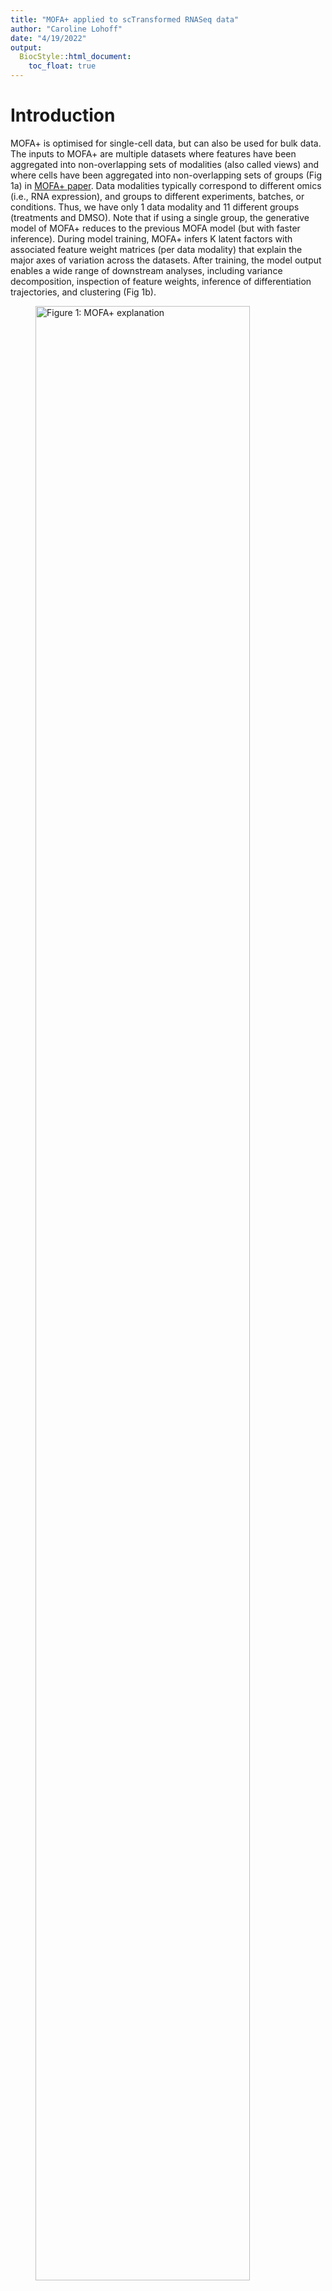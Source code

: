 ```yaml
---
title: "MOFA+ applied to scTransformed RNASeq data"
author: "Caroline Lohoff"
date: "4/19/2022"
output:
  BiocStyle::html_document:
    toc_float: true
---
```


# Introduction

MOFA+ is optimised for single-cell data, but can also be used for bulk data. 
The inputs to MOFA+ are multiple datasets where features have been aggregated into non-overlapping sets of modalities (also called views) and where cells have been aggregated into non-overlapping sets of groups (Fig 1a) in [MOFA+ paper](https://genomebiology.biomedcentral.com/track/pdf/10.1186/s13059-020-02015-1.pdf). Data modalities typically correspond to different omics (i.e., RNA expression), and groups to different experiments, batches, or conditions.
Thus, we have only 1 data modality and 11 different groups (treatments and DMSO).
Note that if using a single group, the generative model of MOFA+ reduces to the previous MOFA model (but with faster inference). 
During model training, MOFA+ infers K latent factors with associated feature weight matrices (per data modality) that explain the major axes of variation across the datasets. 
After training, the model output enables a wide range of downstream analyses, including variance decomposition, inspection of feature weights, inference of differentiation trajectories, and clustering (Fig 1b).

![Figure 1: MOFA+ explanation](/Users/carolinelohoff/Documents/Batch4_knit/MOFA_fig1.png){#id .class width=90% height=90%}

Due to the different effects of the treatments, we consider them as different groups in the MOFA+ model. 
The aim of this MOFA+analysis is to identify biologically relevant structure in the drug-perturbed RNA-seq datasets with multiple groups. Interpretability is achieved at the expense of reduced information content per factor (due to the linearity assumption of the model). 
The way of analysis is similar to the one in the [CLL MOFA vignette](https://huber-group-embl.github.io/mofaCLL/analysisProcedure.html).

The goal is to see differences between the various treatments. Thus, we are looking for factors that explain specific characteristics of one treatment. 
The approaches to use a variance of >2% explained by on factor and treatments as groups did not work. Futhermore, using all treatments in one group and look if one factor distinguishes the treatments did not work as well. 

Other approaches used in this analysis are: 
* Reducing the variance cutoff to 1%
* Remove gene mutation view, only use gene expression matrices
* Before MOFA, remove influence of DMSO viability
* Use treatments as views, not as groups

The last approach is the most promising one.

# Preparations

## Load packages

Set global options
```r
knitr::opts_knit$set(root.dir = "~/Documents/R/drugseq_test")
knitr::opts_chunk$set(warning = FALSE, message = FALSE)
```

Load libraries
```r
suppressPackageStartupMessages({
  library(DESeq2)
  library(tidyverse)
  library(MOFA2)
  library(RColorBrewer)
  library(cowplot)
  library(corrplot)
  library(pheatmap)
})
```

## Load data and configure annotations

Load dds data set containing 1106 samples and count matrix
```r
# Load meta data including genotyping info
load("./data/patmeta_210324.RData")
patMeta$pretreated <- patMeta$treatment

# Load dds data set containing 1106 samples and count matrix
load("./output/ddsDrug_htseq_batchPilot1c234_20220426.RData")
dim(ddsDrug)

# Add meta data to the samples from the pilot batch
#ddsDrug$age <- patMeta[match(ddsDrug$patID, patMeta$Patient.ID),]$age
ddsDrug$diagnosis <- patMeta[match(ddsDrug$patID, patMeta$Patient.ID),]$diagnosis
ddsDrug$diagnosis[ddsDrug$batch == "pilot"] <- "CLL" 
```

Filter patients
```r
# Remove patients with a low mapping rate & little counts
remPat <- c("P0437", "P0738", "P0029")
ddsDrug <- ddsDrug[, !ddsDrug$patID %in% remPat]

# Keep only CLL patients and remove Jurkat samples
ddsDrug <- ddsDrug[,ddsDrug$diagnosis == "CLL" &
                   ddsDrug$treatment != "Baseline" &
                   ddsDrug$Replicate == 1]
```

Filter genes, counts and diagnosis
```r
# Only use protein coding genes
ddsAll <- ddsDrug[rowData(ddsDrug)$biotype == "protein_coding" &
                    !rowData(ddsDrug)$symbol %in% c(NA, ""),]

# Remove all mitochondrial and artificial chromosomes
ddsAll <- ddsAll[rowData(ddsAll)$chromosome %in% c(1:22,"X")]

# Keep only genes with a minimum of 10 counts in any sample
keep_counts <- apply(counts(ddsAll), 1, function(x) any(x >= 10))
ddsAll <- ddsAll[keep_counts,]

# Keep only genes expressed in at least 30% of all samples, 
# since most genes have a basal expression. 
# With this function the sparsity of the expression matrix is reduced.
expr_min <- round(ncol(counts(ddsAll)) * 0.7)
keep_counts_expr <- apply(counts(ddsAll), 1, function(x) sum(x == 0) < expr_min)
ddsAll <- ddsAll[keep_counts_expr,]
dim(ddsAll)

# Replace spaces in treatment names
ddsAll$treatment <- str_replace_all(ddsAll$treatment,"[- ]","_")
```

Modify patient meta data
```r
# Rename IGHV status from 'U' and 'M' to 0 and 1
patMeta$IGHV <- patMeta$IGHV.status
patMeta$IGHV[patMeta$IGHV.status == "U"] <- 0
patMeta$IGHV[patMeta$IGHV.status == "M"] <- 1
patMeta$IGHV <- as.factor(patMeta$IGHV)

patMeta_sub <- patMeta %>%
  dplyr::select(-HIPO.ID, -diagnosis, -project,
         -date.of.diagnosis, -date.of.first.treatment,
         -Methylation_Cluster, -IGHV.status)

patID_df <- as.data.frame(ddsAll@colData@listData) %>%
  dplyr::select(patID, ID, batch)

genes_df <- left_join(patID_df, patMeta_sub, by = c("patID" = "Patient.ID"))

# Add meta data to the samples from the pilot batch
genes_df$trisomy12[genes_df$batch == "pilot"] <- 0
genes_df$NOTCH1[genes_df$batch == "pilot"] <- 0
genes_df$TP53[genes_df$batch == "pilot"] <- 0
genes_df$IGHV[genes_df$batch == "pilot" & genes_df$patID %in% c("PID1095", "PID1222")] <- 0
genes_df$IGHV[genes_df$batch == "pilot" & genes_df$patID %in% c("PID1177", "PID1210")] <- 1
genes_df$gender[genes_df$batch == "pilot" & genes_df$patID %in% c("PID1095", "PID1222")] <- 0
genes_df$gender[genes_df$batch == "pilot" & genes_df$patID %in% c("PID1177", "PID1210")] <- 1
genes_df$gender[genes_df$gender == "f"] <- 0
genes_df$gender[genes_df$gender == "m"] <- 1
# female = 0, male = 1

genes_df <- dplyr::select(genes_df, -patID, -batch)
genes_df <- column_to_rownames(genes_df, "ID")

genes_df_sub <- genes_df %>%
  dplyr::select(pretreated, gender, IGHV, trisomy12, NOTCH1, TP53, ATM,
         FBXW7, MED12, BRAF, SF3B1, NRAS, PIK3CA, del11q, del17p, del13q)
```

## Extract matrices used as input for MOFA

Extract a matrix with information about mutations
```r
geneMat_prep <- t(as.matrix(genes_df_sub))

# Convert matrix to numeric
geneMat <- matrix(as.numeric(geneMat_prep),
                  ncol = ncol(geneMat_prep))
rownames(geneMat) <- rownames(geneMat_prep)
colnames(geneMat) <- colnames(geneMat_prep)
```

Apply scTransform
```r
ddsAllbefore <- ddsAll
countMat <- counts(ddsAll)
scModel <- sctransform::vst(countMat,
                            return_corrected_umi = TRUE)

# Extract normalized counts matrix
countMat.norm <- as.matrix(scModel$umi_corrected)

# Create new ddsAll object with norm. counts matrix and colData from ddsDrug
ddsAll <- DESeqDataSetFromMatrix(countMat.norm,
                                     colData = colData(ddsAllbefore), design = ~1)
rowData(ddsAll) <- rowData(ddsAllbefore[rownames(countMat.norm)],)

# Reset size factors
ddsAll$sizeFactor <- 1
```

Extract normalized count matrix and select 5000 most variant genes
```r
ddsAll.vst <- varianceStabilizingTransformation(ddsAll)
exprMat <- assay(ddsAll.vst)
sds <- genefilter::rowSds(exprMat)
exprMat <- exprMat[order(sds, decreasing = T)[1:5000],]
```

## Define functions

Function for running MOFA 
```r
running_mofa <- function(obj, var){
  
  ### Setup MOFA training parameters
  # Define data options
  DataOptions <- get_default_data_options(obj)

  #Define model options
  ModelOptions <- get_default_model_options(obj)
  # number of factors to start with
  # (in each iteration number of factors is tried to be reduced)
  ModelOptions$num_factors <- 30
  #ModelOptions

  # Define training options
  TrainOptions <- get_default_training_options(obj)

  # Automatically drop factors that explain less than x% of variance
  TrainOptions$drop_factor_threshold <- var
  
  ### Run MOFA model
  obj_prep <- prepare_mofa(
    obj, 
    data_options = DataOptions,
    model_options = ModelOptions,
    training_options = TrainOptions
  )

  obj_res <- run_mofa(obj_prep)
  return(obj_res)
}
```

Function for creating meta data
```r
create_anno <- function(){
  patAnno <- as.data.frame(colData(ddsAll))
  patAnno$TP53 <- patMeta[match(patAnno$patID, patMeta$Patient.ID),]$TP53
  patAnno$Methylation <- patMeta[match(patAnno$patID, patMeta$Patient.ID),]$Methylation_Cluster
  patAnno$IGHV <- patMeta[match(patAnno$patID, patMeta$Patient.ID),]$IGHV
  patAnno$trisomy12 <- patMeta[match(patAnno$patID, patMeta$Patient.ID),]$trisomy12

  patAnno$TP53[patAnno$batch == "pilot"] <- 0
  patAnno$trisomy12[patAnno$batch == "pilot"] <- 0
  patAnno$IGHV[patAnno$batch == "pilot" & patAnno$patID %in% c("PID1095", "PID1222")] <- 0
  patAnno$IGHV[patAnno$batch == "pilot" & patAnno$patID %in% c("PID1177", "PID1210")] <- 1
  patAnno$IGHV <- as.character(patAnno$IGHV)
  patAnno$IGHV[patAnno$IGHV == 0] <- "U"
  patAnno$IGHV[patAnno$IGHV == 1] <- "M"
  return(patAnno)
}
```


# MOFA 2 views without multi-grouping

## Prepare and run MOFA object

Assemble multiAssayExperiment object
```r
# Create object
mofaData <- list(mRNA = exprMat,
                 Mutations = geneMat)

# Create MultiAssayExperiment object 
mofaData <- MultiAssayExperiment::MultiAssayExperiment(
  experiments = mofaData)

# Only keep samples that have at least three assays
useSamples <- MultiAssayExperiment::sampleMap(mofaData) %>%
  as_tibble() %>% group_by(primary) %>% summarise(n=length(assay)) %>%
  filter(n >= 2) %>% pull(primary)
mofaData <- mofaData[,useSamples]

# Number of views and samples
table(table(MultiAssayExperiment::sampleMap(mofaData)$primary))
```

Build MOFA object from multiAssayExperiment object. 
```r
MOFAobject <- create_mofa_from_MultiAssayExperiment(mofaData)
MOFAobject

# Overview of data
plot_data_overview(MOFAobject)
```

Run and save MOFA model
```r
MOFAobject_res <- running_mofa(obj=MOFAobject, var=0.02)

save(MOFAobject_res, file = "./output/MOFAres_STAR_woGrouping_scTrans_20220618.RData")
# converged after 46 iterations (ELBO=-1921684.71, deltaELBO=188.467 (0.00020700%), Factors=5)
```

## Overview of MOFA output

### Variance explained by MOFA for each omic data

```r
load("./output/MOFAres_STAR_woGrouping_scTrans_20220618.RData")

# Calculate the variance explained (R2) per factor in each view 
r2 <- calculate_variance_explained(MOFAobject_res)
r2$r2_total

# Plot variance explained
varExpPlot <- plot_variance_explained(MOFAobject_res, min_r2 = 0.25) 
varExpPlot 
```

Add meta data to the trained model
```r
patAnno <- create_anno()

sample_metadata <- patAnno
sample_metadata$sample <- sample_metadata$ID

# The number of rows must match the total number of samples in the model
sum(MOFAobject_res@dimensions$N) == nrow(sample_metadata)

# Add meta data to MOFA result
model <- MOFAobject_res
samples_metadata(model) <- sample_metadata
head(model@samples_metadata, n=5)
views_names(model)
```

#### Viability
```r
plot_factor(model, 
  factor = 1:3,
  color_by = "FSC.SSC"
)
```
Factor 1 is viability. 
```r
plot_factors(model, 
  factors = 1:3,
  color_by = "FSC.SSC"
)
```

#### IGHV
```r
plot_factor(model, 
  factor = 1:3,
  color_by = "IGHV"
)
```
IGHV is factor 2. 

```r
plot_factors(model, 
  factors = 1:3,
  color_by = "IGHV"
)
```

#### Methylation cluster
```r
plot_factor(model, 
  factor = 1:3,
  color_by = "Methylation"
)
```
Methylation clusters also describe to some extend factor 2. 
Thus, factor 2 represents the cell-of-origin axis in CLL.

***Show here TTT and OS plot for M-highF2, M-lowF2, U-highF2, U-lowF2. ***
Does other factors show association with clinical outcome?
```r
plot_factors(model, 
  factors = 1:3,
  color_by = "Methylation"
)
```

#### Treatment
```r
plot_factor(model, 
  factor = 1:5,
  color_by = "treatment"
)
```

```r
plot_factors(model, 
  factors = 1:5,
  color_by = "treatment"
)
```


# Focus on Ibrutinib, Duvelisib (without multi-grouping)
In this analysis, we focus only on Ibrutinib and Duvelisib.

Subset gene expression matrix and mutation matrix
```r
patAnno <- as.data.frame(ddsAll@colData@listData)
treatments <- c("Ibrutinib", "Duvelisib")
IDs <- patAnno[patAnno$treatment %in% treatments, ]$ID
exprMat.sub <- exprMat[, colnames(exprMat) %in% IDs]
geneMat.sub <- geneMat[, colnames(geneMat) %in% IDs]
```

Create MOFA object
```r
# Create data object
data.sub <- list(exprMat.sub, geneMat.sub)
names(data.sub) <- c("RNA_expr", "mutations")
lapply(data.sub,dim)

# Create MOFA object
MOFAobject <- create_mofa(data.sub)

# Visualize structure of data
plot_data_overview(MOFAobject)
```

Run MOFA model
```r
MOFAobject_res <- running_mofa(obj=MOFAobject, var=0.02)

save(MOFAobject_res, file = "./output/MOFAres_STAR_focusIbrDuv_scTrans_20220618.RData")
# converged after 76 iterations (ELBO=-407578.08, deltaELBO=43.886 (0.00024345%), Factors=5)
```

Load MOFA model
```r
load("./output/MOFAres_STAR_focusIbrDuv_scTrans_20220618.RData")
```

Add meta data to the trained model
```r
patAnno <- create_anno()

treatments <- c("Ibrutinib", "Duvelisib")
sample_metadata <- patAnno[patAnno$treatment %in% treatments, ]
sample_metadata$sample <- sample_metadata$ID

# The number of rows must match the total number of samples in the model
Nsamples = sum(MOFAobject_res@dimensions$N)
Nsamples == nrow(sample_metadata)

# Add meta data to MOFA result
model <- MOFAobject_res
samples_metadata(model) <- sample_metadata
head(model@samples_metadata, n=5)
views_names(model)
```

Total variance explained per view and group
```r
head(model@cache$variance_explained$r2_total[[1]])
```

Variance decomposition
```r
plot_variance_explained(model, x="view", y="factor")
```

## Visualisation of samples in the latent space

### IGHV
```r
plot_factor(model, 
  factor = 1:5,
  color_by = "IGHV",
  shape_by = "group"
)
```
Factor 2 is the IGHV status

```r
p <- plot_factor(model, 
  factors = 2,
  color_by = "IGHV",
  dot_size = 3,        # change dot size
  dodge = T,           # dodge points with different colors
  legend = F,          # remove legend
  add_violin = T,      # add violin plots,
  violin_alpha = 0.25  # transparency of violin plots
)

# The output of plot_factor is a ggplot2 object that we can edit
p <- p + 
  scale_color_manual(values=c("M"="red", "U"="green")) +
  scale_fill_manual(values=c("M"="red", "U"="green"))

print(p)
```

```r
plot_factors(model, 
  factors = 1:5,
  color_by = "IGHV"
)
```

### Methylation cluster
```r
plot_factor(model, 
  factor = 1:5,
  color_by = "Methylation",
  shape_by = "group"
)
```

### Viability
```r
plot_factor(model, 
  factor = 1:5,
  color_by = "FSC.SSC"
)
```

```r
plot_factors(model, 
  factors = 1:2,
  color_by = "FSC.SSC"
)
```

### Treatment
```r
plot_factor(model, 
  factor = 1:5,
  color_by = "treatment"
)
```

```r
plot_factors(model, 
  factors = 1:5,
  color_by = "treatment"
)
```

t-SNE
```r
set.seed(42)
model_tsne <- run_tsne(model)

plot_dimred(model_tsne,
  method = "TSNE",
  color_by = "treatment"
)
```

UMAP
```r
set.seed(42)
model_umap <- run_umap(model)

plot_dimred(model_umap,
  method = "UMAP",
  color_by = "treatment"
)
```


# Multi-grouping of treatments using 2 views

## Prepare and run MOFA object

In this analysis, we focus only on DMSO, Nutlin, Ibrutinib and Duvelisib. 
```r
# Subset gene expression matrix and mutation matrix
patAnno <- as.data.frame(colData(ddsAll))
treatments <- c("DMSO", "Ibrutinib", "Duvelisib", "Nutlin_3a")
IDs <- patAnno[patAnno$treatment %in% treatments, ]$ID
exprMat.sub <- exprMat[, colnames(exprMat) %in% IDs]
geneMat.sub <- geneMat[, colnames(geneMat) %in% IDs]
```

```r
# Create data object
data.sub <- list(exprMat.sub, geneMat.sub)
names(data.sub) <- c("RNA_expr", "mutations")

lapply(data.sub,dim)

# Define groups based on treatments
groups_tr <- patAnno[patAnno$treatment %in% treatments, ]$treatment

# Create MOFA object
MOFAobject <- create_mofa(data.sub, groups=groups_tr)

# Visualize structure of data
plot_data_overview(MOFAobject)
```

Prepare and run MOFA model
```r
MOFAobject_res <- running_mofa(obj=MOFAobject, var=0.01)

save(MOFAobject_res, file = "./output/MOFAres_STAR_groupingIbrDuvNutDMSO_scTrans_20220618.RData")
# converged after 76 iterations (LBO=-745020.92, deltaELBO=162.499 (0.00044749%), Factors=19)
```

Load MOFA model
```r
load("./output/MOFAres_STAR_groupingIbrDuvNutDMSO_scTrans_20220618.RData")
```

Add meta data to the trained model
```r
patAnno <- create_anno()

treatments <- c("DMSO", "Ibrutinib", "Duvelisib", "Nutlin_3a")
sample_metadata <- patAnno[patAnno$treatment %in% treatments, ]
sample_metadata$sample <- sample_metadata$ID
sample_metadata$group <- sample_metadata$treatment

sample_metadata <- sample_metadata %>%
  select(sample, group, FSC.SSC, FSC.SSC.norm, patID, batch,
         IGHV, TP53, Methylation, trisomy12) # add age

# The number of rows must match the total number of samples in the model
sum(MOFAobject_res@dimensions$N) == nrow(sample_metadata)

# Add meta data to MOFA result
model <- MOFAobject_res
samples_metadata(model) <- sample_metadata
head(model@samples_metadata, n=5)
```

Total variance explained per view and group
```r
# DMSO
head(model@cache$variance_explained$r2_total[[1]])

# Ibutinib
head(model@cache$variance_explained$r2_total[[2]])

# Duvelisib
head(model@cache$variance_explained$r2_total[[3]])

# Nutlin
head(model@cache$variance_explained$r2_total[[4]])
```

Variance decomposition
```r
plot_variance_explained(model, x="view", y="factor", split_by="group")
```

## Visualisation of samples in the latent space
Each MOFA factor captures a different dimension of heterogeneity in the data. Mathematically, each factor ordinates cells along a one-dimensional axis centered at zero. Samples with different signs manifest opposite phenotypes along the inferred axis of variation, with higher absolute value indicating a stronger effect. Note that the interpretation of factors is analogous to the interpretation of the principal components in PCA.

Visualisation of single factors as beeswarm plots and vicualisation of combinations of factors as scatter plots

### IGHV
```r
plot_factor(model, 
  factor = 1:3,
  color_by = "IGHV",
  shape_by = "group"
)
```
Factor 1 is IGHV status

```r
p <- plot_factor(model, 
  factors = 1,
  color_by = "IGHV",
  dot_size = 3,        # change dot size
  dodge = T,           # dodge points with different colors
  legend = F,          # remove legend
  add_violin = T,      # add violin plots,
  violin_alpha = 0.25  # transparency of violin plots
)

# The output of plot_factor is a ggplot2 object that we can edit
p <- p + 
  scale_color_manual(values=c("M"="red", "U"="green")) +
  scale_fill_manual(values=c("M"="red", "U"="green"))
  #scale_color_manual(values=c("DMSO"="red", "Duvelisib"="green", "Ibrutinib"="Blue", "Nutlin_3a"="Purple")) +
  #scale_fill_manual(values=c("DMSO"="red", "Duvelisib"="green", "Ibrutinib"="Blue", "Nutlin_3a"="Purple"))

print(p)
```

```r
plot_factors(model, 
  factors = 1:3,
  color_by = "IGHV"
)
```

### Methylation cluster
```r
plot_factor(model, 
  factor = 1:3,
  color_by = "Methylation",
  shape_by = "group"
)
```
Factor 1 describes also the Methylation cluster

```r
plot_factors(model, 
  factors = 1:3,
  color_by = "Methylation"
)
```

### Viability
```r
plot_factor(model, 
  factor = 1:3,
  color_by = "FSC.SSC",
  shape_by = "group"
)
```
Factor 2 is viability.

```r
plot_factors(model, 
  factors = 1:3,
  color_by = "FSC.SSC"
)
```

### Trisomy 12
```r
plot_factor(model, 
  factor = 1:3,
  color_by = "trisomy12",
  shape_by = "group"
)
```
Factor 1 describes also the Methylation cluster

```r
plot_factors(model, 
  factors = 1:3,
  color_by = "trisomy12"
)
```
Trisomy 12 describes to some extend factor 3.

### TP53
```r
plot_factor(model, 
  factor = 1:3,
  color_by = "TP53",
  shape_by = "group"
)
```
```r
plot_factors(model, 
  factors = 1:3,
  color_by = "TP53"
)
```

### Patient ID
```r
plot_factor(model, 
  factor = 1:3,
  color_by = "patID",
  shape_by = "group"
)
```

Plot scatter plots for factor combinations
```r
plot_factors(model, 
  factors = 1:3,
  color_by = "group"
)
```
The differences between the treatment groups are rather small.

## Visualisation of feature weights

### Factor 1
```r
plot_weights(model,
  view = "RNA_expr",
  factor = 1,
  nfeatures = 10,     # Number of features to highlight
  scale = T,          # Scale weights from -1 to 1
  abs = F             # Take the absolute value?
)
```
```r
plot_top_weights(model,
  view = "RNA_expr",
  factor = 1,
  nfeatures = 10
)
```

```r
plot_weights(model,
  view = "mutations",
  factor = 1,
  nfeatures = 10,     # Number of features to highlight
  scale = T,          # Scale weights from -1 to 1
  abs = F             # Take the absolute value?
)
```

```r
plot_top_weights(model,
  view = "mutations",
  factor = 1,
  nfeatures = 10
)
```

### Factor 3
```r
plot_weights(model,
  view = "mutations",
  factor = 3,
  nfeatures = 10,     # Number of features to highlight
  scale = T,          # Scale weights from -1 to 1
  abs = F             # Take the absolute value?
)
```

```r
plot_top_weights(model,
  view = "mutations",
  factor = 3,
  nfeatures = 10
)
```

## Visualisation of patterns in the input data

```r
plot_data_heatmap(model,
  view = "RNA_expr",         # view of interest
  factor = 1,             # factor of interest
  features = 30,          # number of features to plot (they are selected by weight)
  
  # extra arguments that are passed to the `pheatmap` function
  cluster_rows = TRUE, cluster_cols = TRUE,
  show_rownames = TRUE, show_colnames = TRUE
)
```

```r
plot_data_heatmap(model,
  view = "mutations",         # view of interest
  factor = 1,             # factor of interest
  features = 14,          # number of features to plot (they are selected by weight)
  
  # extra arguments that are passed to the `pheatmap` function
  cluster_rows = TRUE, cluster_cols = FALSE,
  show_rownames = TRUE, show_colnames = TRUE
)
```

## Scatter plots
Scatter plots of observations vs factor values. It is useful to add a linear regression estimate to visualise if the relationship between (top) features and factor values is linear.
```r
plot_data_scatter(model,
  view = "RNA_expr",      # view of interest
  factor = 1,             # factor of interest
  features = 9,           # number of features to plot (selected by weight)
  add_lm = TRUE,          # add linear regression
  color_by = "IGHV"
)
```

```r
plot_data_scatter(model,
  view = "RNA_expr",      # view of interest
  factor = 2,             # factor of interest
  features = 9,           # number of features to plot (selected by weight)
  add_lm = TRUE,          # add linear regression
  color_by = "FSC.SSC"
)
```

## Non-linear dimensionality reduction

The MOFA factors are linear (as in Principal Component analysis). Nevertheless, the MOFA factors can be used as input to other methods that learn compact nonlinear manifolds (t-SNE or UMAP).

t-SNE
```r
set.seed(42)
model_tsne <- run_tsne(model)

plot_dimred(model_tsne,
  method = "TSNE",
  color_by = "IGHV"
)
```

UMAP
```r
set.seed(42)
model_umap <- run_umap(model)

plot_dimred(model_umap,
  method = "UMAP",
  color_by = "IGHV"
)
```


# Multi-grouping of treatments using 1 view

Only gene expression data are used.

## Prepare and run MOFA object

In this analysis, we focus only on DMSO, Nutlin, Ibrutinib and Duvelisib. 
```r
# Subset gene expression matrix and mutation matrix
patAnno <- as.data.frame(colData(ddsAll))
treatments <- c("DMSO", "Ibrutinib", "Duvelisib", "Nutlin_3a")
IDs <- patAnno[patAnno$treatment %in% treatments, ]$ID
exprMat.sub <- exprMat[, colnames(exprMat) %in% IDs]
```

```r
# Create data object
data.sub <- list(exprMat.sub)
names(data.sub) <- c("RNA_expr")

lapply(data.sub,dim)

# Define groups based on treatments
groups_tr <- patAnno[patAnno$treatment %in% treatments, ]$treatment

# Create MOFA object
MOFAobject <- create_mofa(data.sub, groups=groups_tr)

# Visualize structure of data
plot_data_overview(MOFAobject)
```

Prepare and run MOFA model
```r
MOFAobject_res <- running_mofa(obj=MOFAobject, var=0.01)

save(MOFAobject_res, file = "./output/MOFAres_STAR_groupingIbrDuvNutDMSO1view_scTrans_20220618.RData")
# converged after 76 iterations (ELBO=-766213.57, deltaELBO=148.675 (0.00041104%), Factors=15)
```

Load MOFA model
```r
load("./output/MOFAres_STAR_groupingIbrDuvNutDMSO1view_scTrans_20220618.RData")
```

Add meta data to the trained model
```r
patAnno <- create_anno()

treatments <- c("DMSO", "Ibrutinib", "Duvelisib", "Nutlin_3a")
sample_metadata <- patAnno[patAnno$treatment %in% treatments, ]
sample_metadata$sample <- sample_metadata$ID
sample_metadata$group <- sample_metadata$treatment

sample_metadata <- sample_metadata %>%
  select(sample, group, FSC.SSC, FSC.SSC.norm, patID, batch,
         IGHV, TP53, Methylation, trisomy12) # add age

# The number of rows must match the total number of samples in the model
Nsamples = sum(MOFAobject_res@dimensions$N)
Nsamples == nrow(sample_metadata)

# Add meta data to MOFA result
model <- MOFAobject_res
samples_metadata(model) <- sample_metadata
head(model@samples_metadata, n=5)
```

Total variance explained per view and group
```r
# DMSO
head(model@cache$variance_explained$r2_total[[1]])

# Ibutinib
head(model@cache$variance_explained$r2_total[[2]])

# Duvelisib
head(model@cache$variance_explained$r2_total[[3]])

# Nutlin
head(model@cache$variance_explained$r2_total[[4]])
```

Variance decomposition
```r
plot_variance_explained(model, x="view", y="factor", split_by="group")
```
The MOFA factors do not differ between the treatments. 
Excluding the view with the mutations has no advantages. 


# Multi-grouping of treatments with viability correction

## Prepare and run MOFA object
In this analysis, we focus only on DMSO, Nutlin, Ibrutinib and Duvelisib.
First, we adjust for inter-patient viability using the DMSO samples
```r
# Add column to ddsAll with DMSO viability
ddsAll$FSC.SSC.DMSO <- ddsAll$FSC.SSC
patIDs <- data.frame(ddsAll@colData@listData) %>%
  filter(treatment == "DMSO") %>% pull(patID)

for(id in patIDs){
  viability <- ddsAll$FSC.SSC[ddsAll$patID == id & ddsAll$treatment == "DMSO"]
  ddsAll$FSC.SSC.DMSO[ddsAll$patID == id] <- viability
}

# Subset gene expression matrix and mutation matrix
patAnno <- as.data.frame(ddsAll@colData@listData)
treatments <- c("DMSO", "Ibrutinib", "Duvelisib", "Nutlin_3a")
IDs <- patAnno[patAnno$treatment %in% treatments, ]$ID
patAnno.sub <- patAnno[patAnno$ID %in% IDs,]
exprMat.sub <- exprMat[, colnames(exprMat) %in% IDs]
geneMat.sub <- geneMat[, colnames(geneMat) %in% IDs]

# Adjust normalized counts for DMSO viability
exprMat.subnorm <- limma::removeBatchEffect(exprMat.sub,
                                             batch=factor(patAnno.sub$FSC.SSC.DMSO))
```

```r
# Create data object
data.sub <- list(exprMat.subnorm, geneMat.sub)
names(data.sub) <- c("RNA_expr", "mutations")

lapply(data.sub,dim)

# Define groups based on treatments
groups_tr <- patAnno[patAnno$treatment %in% treatments, ]$treatment

# Create MOFA object
MOFAobject <- create_mofa(data.sub, groups=groups_tr)

# Visualize structure of data
plot_data_overview(MOFAobject)
```

Prepare and run MOFA model
```r
MOFAobject_res <- running_mofa(obj=MOFAobject, var=0.01)

save(MOFAobject_res, file = "./output/MOFAres_STAR_groupingIbrDuvNutDMSO2views_adjViab_scTrans_20220618.RData")
# converged after 41 iterations (ELBO=-89021.58, deltaELBO=62.979 (0.00018579%), Factors=12)
```

Load MOFA model
```r
load("./output/MOFAres_STAR_groupingIbrDuvNutDMSO2views_adjViab_scTrans_20220618.RData")
```

Add meta data to the trained model
```r
patAnno <- create_anno()

treatments <- c("DMSO", "Ibrutinib", "Duvelisib", "Nutlin_3a")
sample_metadata <- patAnno[patAnno$treatment %in% treatments, ]
sample_metadata$sample <- sample_metadata$ID
sample_metadata$group <- sample_metadata$treatment

sample_metadata <- sample_metadata %>%
  select(sample, group, FSC.SSC, FSC.SSC.norm, patID, batch,
         IGHV, TP53, Methylation, trisomy12) # add age

# The number of rows must match the total number of samples in the model
sum(MOFAobject_res@dimensions$N) == nrow(sample_metadata)

# Add meta data to MOFA result
model <- MOFAobject_res
samples_metadata(model) <- sample_metadata
head(model@samples_metadata, n=5)
```

Total variance explained per view and group
```r
# DMSO
head(model@cache$variance_explained$r2_total[[1]])

# Ibutinib
head(model@cache$variance_explained$r2_total[[2]])

# Duvelisib
head(model@cache$variance_explained$r2_total[[3]])

# Nutlin
head(model@cache$variance_explained$r2_total[[4]])
```

Variance decomposition
```r
plot_variance_explained(model, x="view", y="factor", split_by="group")
```


# Multi-viewing of treatments with DMSO viability adjustment

The gene expression matrices per treatment are used as separate views in the MOFA+ model.

## Prepare and run MOFA object

In this analysis, we focus only on DMSO, Nutlin, Ibrutinib and Duvelisib. 
```r
# Add column to ddsAll with DMSO viability
ddsAll$FSC.SSC.DMSO <- ddsAll$FSC.SSC
patIDs <- data.frame(ddsAll@colData@listData) %>%
  filter(treatment == "DMSO") %>% pull(patID)

for(id in patIDs){
  viability <- ddsAll$FSC.SSC[ddsAll$patID == id & ddsAll$treatment == "DMSO"]
  ddsAll$FSC.SSC.DMSO[ddsAll$patID == id] <- viability
}

# Include only patients that have samples for all drugs of interest
patAnno <- as.data.frame(colData(ddsAll))
treatments <- c("DMSO", "Ibrutinib", "Duvelisib", "Nutlin_3a")

ID_list <- lapply(treatments, function(tr) {
  patIDs <- patAnno %>% filter(treatment == tr) %>% pull(patID)
})
names(ID_list) <- treatments

patIDsallTr <- Reduce(intersect, ID_list)
patAnno <- patAnno[patAnno$patID %in% patIDsallTr,]

# Rename genes in expression matrix
gene_names_df <- data.frame(Ensembl = rownames(exprMat)) %>%
  mutate(symbol = rowData(ddsDrug)[Ensembl,]$symbol)
# Check if there are any duplicates gene names
any(duplicated(gene_names_df$symbol))

exprMat.symbols <- exprMat
rownames(exprMat.symbols) <- gene_names_df$symbol

# Create data object
data.sub <- lapply(treatments, function(tr) {
  IDs <- patAnno[patAnno$treatment == tr, ]$ID
  patAnno.sub <- patAnno[patAnno$ID %in% IDs,]
  # Subset gene expression matrix for each treatment
  exprMat.sub <- exprMat.symbols[, colnames(exprMat.symbols) %in% IDs]
  # Adjust for DMSO viability
  exprMat.subnorm <- limma::removeBatchEffect(exprMat.sub,
                                              batch=factor(patAnno.sub$FSC.SSC.DMSO))
  # Rename matrix columns to patient IDs
  colnames(exprMat.subnorm) <- patAnno.sub$patID
  exprMat.final <- exprMat.subnorm
})
names(data.sub) <- treatments

# View dimensions
lapply(data.sub,dim)

# Create MOFA object
MOFAobject <- create_mofa(data.sub)

# Visualize structure of data
plot_data_overview(MOFAobject)
```

Prepare and run MOFA model
```r
MOFAobject_res <- running_mofa(obj=MOFAobject, var=0.005)

save(MOFAobject_res, file = "./output/MOFAres_STAR_viewingIbrDuvNutDMSO_scTrans_20220618.RData")
# converged after 166 iterations (ELBO=5211435.19, deltaELBO=21.476 (0.00006792%), Factors=9)
```

Load MOFA model
```r
load("./output/MOFAres_STAR_viewingIbrDuvNutDMSO_scTrans_20220618.RData")
```

Total variance explained per view
```r
model <- MOFAobject_res
head(model@cache$variance_explained$r2_total[[1]])
```

Variance decomposition
```r
plot_variance_explained(model, x="view", y="factor")
```

Factor correlation
```r
plot_factor_cor(model, method="pearson", "pie")
```

Add meta data to the trained model
```r
patAnno <- create_anno()

sample_metadata <- patAnno
sample_metadata$sample <- sample_metadata$patID

# Filter metadata by patIDs
sample_metadata <- sample_metadata[sample_metadata$sample %in% model@samples_metadata$sample,]
sample_metadata <- sample_metadata[!duplicated(sample_metadata$sample), ]

# The number of rows must match the total number of samples in the model
sum(model@dimensions$N) == nrow(sample_metadata)

# Add meta data to MOFA result
samples_metadata(model) <- sample_metadata
```

#### patID
```r
plot_factor(model, 
  factors = 1:9,
  color_by = "patID"
)
```

#### Viability
```r
plot_factor(model, 
  factors = 1:9,
  color_by = "FSC.SSC"
)
```

#### IGHV
```r
plot_factor(model, 
  factor = 1:9,
  color_by = "IGHV"
)
```


# Multi-viewing of treatments without viability adjustment

The gene expression matrices per treatment are used as separate views in the MOFA+ model.

## Prepare and run MOFA object

In this analysis, we focus only on DMSO, Nutlin, Ibrutinib and Duvelisib. 
```r
# Add column to ddsAll with DMSO viability
ddsAll$FSC.SSC.DMSO <- ddsAll$FSC.SSC
patIDs <- data.frame(colData(ddsAll)) %>%
  filter(treatment == "DMSO") %>% pull(patID)

for(id in patIDs){
  viability <- ddsAll$FSC.SSC[ddsAll$patID == id & ddsAll$treatment == "DMSO"]
  ddsAll$FSC.SSC.DMSO[ddsAll$patID == id] <- viability
}

# Include only patients that have samples for all drugs of interest
patAnno <- as.data.frame(colData(ddsAll))
treatments <- c("DMSO", "Ibrutinib", "Duvelisib", "Nutlin_3a")

ID_list <- lapply(treatments, function(tr) {
  patIDs <- patAnno %>% filter(treatment == tr) %>% pull(patID)
})
names(ID_list) <- treatments

patIDsallTr <- Reduce(intersect, ID_list)
patAnno <- patAnno[patAnno$patID %in% patIDsallTr,]

# Rename genes in expression matrix
gene_names_df <- data.frame(Ensembl = rownames(exprMat)) %>%
  mutate(symbol = rowData(ddsDrug)[Ensembl,]$symbol)
# Check if there are any duplicates gene names
any(duplicated(gene_names_df$symbol))

exprMat.symbols <- exprMat
rownames(exprMat.symbols) <- gene_names_df$symbol

# Create data object
data.sub <- lapply(treatments, function(tr) {
  IDs <- patAnno[patAnno$treatment == tr, ]$ID
  patAnno.sub <- patAnno[patAnno$ID %in% IDs,]
  # Subset gene expression matrix for each treatment
  exprMat.sub <- exprMat.symbols[, colnames(exprMat.symbols) %in% IDs]
  # Rename matrix columns to patient IDs
  colnames(exprMat.sub) <- patAnno.sub$patID
  exprMat.final <- exprMat.sub
})
names(data.sub) <- treatments

# View dimensions
lapply(data.sub,dim)

# Create MOFA object
MOFAobject <- create_mofa(data.sub)

# Visualize structure of data
plot_data_overview(MOFAobject)
```

Prepare and run MOFA model
```r
MOFAobject_res <- running_mofa(obj=MOFAobject, var=0.01)

save(MOFAobject_res, file = "./output/MOFAres_STAR_viewingIbrDuvNutDMSOwoViab_scTrans_20220618.RData")
# converged after 111 iterations (ELBO=-777131.93, deltaELBO=32.765 (0.00010553%), Factors=16)
```

## Inspect results

Load MOFA model
```r
load("./output/MOFAres_STAR_viewingIbrDuvNutDMSOwoViab_scTrans_20220618.RData")
```

Total variance explained per view
```r
model <- MOFAobject_res
head(model@cache$variance_explained$r2_total[[1]])
```

Variance decomposition
```r
plot_variance_explained(model, x="view", y="factor")
```

Variance decomposition of latter factors
```r
plot_variance_explained(model, x="view", y="factor",
                        factors=c(6:17))
```
Factor 17 is very specific for DMSO and factor 7 for Ibrutinib.

Factor correlation
```r
plot_factor_cor(model, method="pearson", "number")
```
Factors 1, 2, 3, and 5 show a strong Pearson correlation (factor1-factor2: 0.62, factor1-factor3: 0.69, factor1-factor5: 0.56, factor2-factor3: 0.74, factor2-factor5: 0.46, factor3-factor5: 0.60). This should not be the case in the MOFA result, as the correlation trend of treatment viability vs DMSO viability is similar for all three treatments. Thus, there should be only one factor in MOFA that explains the viability.  


Add meta data to the trained model
```r
sample_metadata <- create_anno()
sample_metadata$sample <- sample_metadata$patID

# Filter metadata by patIDs
sample_metadata <- sample_metadata[sample_metadata$sample %in% model@samples_metadata$sample,]
sample_metadata <- sample_metadata[!duplicated(sample_metadata$sample), ]

# The number of rows must match the total number of samples in the model
sum(model@dimensions$N) == nrow(sample_metadata)

# Add meta data to MOFA result
samples_metadata(model) <- sample_metadata
```


### Factors colored by meta data

Viability
```r
plot_factor(model, 
  factors = 1:7,
  color_by = "FSC.SSC")
```

DMSO Viability
```r
plot_factor(model, 
  factors = 1:7,
  color_by = "FSC.SSC.DMSO")
```

IGHV
```r
plot_factor(model, 
  factors = 1:7,
  color_by = "IGHV")
```
IGHV is factor 4

Methylation cluster
```r
plot_factor(model, 
  factors = 1:7,
  color_by = "Methylation")
```
IGHV is also methylation cluster

### Feature weights (genes)

Factor 1 is Nutlin 3a
```r
plot_top_weights(model,
  view = "Nutlin_3a",
  factor = 1,
  nfeatures = 10)
```

Factor 2 is Ibrutinib
```r
plot_top_weights(model,
  view = "Ibrutinib",
  factor = 2,
  nfeatures = 10)
```

Factor 3 is Duvelisib
```r
plot_top_weights(model,
  view = "Duvelisib",
  factor = 3,
  nfeatures = 10)
```

Factor 5 is DMSO
```r
plot_top_weights(model,
  view = "DMSO",
  factor = 5,
  nfeatures = 10)
```

The top genes in each factor are similar across treatments. 

***Conclusion: If we do not correct for viability, the genes contributing most to the factors of each treatment are very similar. Thus, viability controls these factors. If we correct for viability, there are no distinct factors for the individual treatments. Thus, the differences in gene expression are too small.***


## Correlation of treatment viability with DMSO viability

Function for correlation plot
```r
cor_plot_tr <- function(drug, xcor, ycor){
  df_tr <- filter(patAnno, treatment == drug)
  plot <- ggplot(df_tr, aes(x=FSC.SSC.DMSO, y=FSC.SSC)) +
    scattermore::geom_scattermore(pointsize=3, alpha=0.9) +
    ggtitle(drug) +
    geom_smooth(method="glm") +
    annotate(x=xcor, y=ycor,
             label=paste("R = ", round(cor(df_tr$FSC.SSC.DMSO,
                                         df_tr$FSC.SSC,
                                         method = "spearman"),2)), 
             geom="text", size=5)
  return(plot)
}
```

```r
IbrDuvNut <- c("Ibrutinib", "Duvelisib", "Nutlin_3a")

plot_list <- lapply(IbrDuvNut, function(tr) {
  cor_plot_tr(drug=tr, xcor=25, ycor=75)
})

plot_grid(plotlist = plot_list, ncol=3)
```

Create separate patAnno with patients that have samples from all treatments
```r
# Extract a vector with the names of all drug treatments
allTreat <- patAnno %>% filter(treatment != "IBET762") %>%
  distinct(treatment) %>% pull(treatment)

patIDs <- patAnno[patAnno$treatment %in% allTreat, ]$patID

# count if patID appears 10 times (in all treatments)
occurence <- table(patIDs)
patIDs.allTreat <- names(occurence[occurence==10])

# Subset patAnno by these patients
patAnno.sub <- patAnno[patAnno$patID %in% patIDs.allTreat, ]
```

Preparations for correlation plot
```r
# Define names of new columns
colnames_viab <- c("FSC.SSC.DMSO", "FSC.SSC.Ibr", "FSC.SSC.Duv", "FSC.SSC.MK", "FSC.SSC.Ev",
           "FSC.SSC.Tra", "FSC.SSC.C26", "FSC.SSC.Sel", "FSC.SSC.Nut", "FSC.SSC.comb")

viab_col <- lapply(allTreat, function(drug) {
  
  # Add new column to patAnno
  patAnno.sub$new <- patAnno.sub$FSC.SSC
  
  # Get IDs for one drug
  patIDs <- filter(patAnno.sub, treatment == drug) %>% pull(patID)
  
  # Extract viability values for each ID and add to new column for specific patient
  for(id in patIDs){
    viability <- patAnno.sub$FSC.SSC[patAnno.sub$patID == id & patAnno.sub$treatment == drug]
    patAnno.sub$new[patAnno.sub$patID == id] <- viability
  }
  vec <- patAnno.sub$new
})
names(viab_col) <- colnames_viab

# Add generated vectors to patAnno as columns
for(viab_vec in names(viab_col)){
  patAnno.sub[[viab_vec]] <- viab_col[[viab_vec]]
}

# Create correlation data frame
cor_df <- filter(patAnno.sub, treatment == "DMSO") %>%
  select(c(FSC.SSC.DMSO, FSC.SSC.Ibr, FSC.SSC.Duv, FSC.SSC.Nut))

cor_dfall <- filter(patAnno.sub, treatment == "DMSO") %>%
  select(c(FSC.SSC.DMSO, FSC.SSC.Ibr, FSC.SSC.Duv, FSC.SSC.MK, FSC.SSC.Ev,
           FSC.SSC.Tra, FSC.SSC.C26, FSC.SSC.Sel, FSC.SSC.Nut, FSC.SSC.comb))
```

Correlation of all treatments with viability
```r
colnames(cor_dfall) <- allTreat
cor_matall <- cor(cor_dfall)
corrplot.mixed(cor_matall)
```
The viability effect is quite similar between the treatments. The combination of Ibrutinib and C26 has the lowest correlation with the DMSO samples, followed by Ibrutinib, Duvelisib and Nutlin. C26 and MK2206 have the highest correlation with DMSO samples. Thus, these two drugs have the smallest effect on cell viability. 


## Extracting data for downstream analysis

Extract the feature weights, the data and the factors as data frames.
```r
# Contribution of each patient to factors
factors <- get_factors(model, as.data.frame = T)

# Contribution of each gene to factors
weights <- get_weights(model, as.data.frame = T)
weights$feature <- gsub("\\_.*","",weights$feature)

# Contribution of gene per sample in each view
data <- get_data(model, as.data.frame = T)
```


### Correlation of factors with viability

Find the specificity of treatments by calculating the asociation of the vectors with DMSO viability after 48 hours of incubation.

Subset factor df by factors
```r
fac_df <- filter(factors, factor == "Factor1") %>%
  select(sample, value) %>%
  rename(patID = sample) %>%
  rename(factor1 = value)

# Add columns with factor values
fac_df$factor2 <- factors[factors$factor == "Factor2",]$value
fac_df$factor3 <- factors[factors$factor == "Factor3",]$value
fac_df$factor4 <- factors[factors$factor == "Factor4",]$value
fac_df$factor5 <- factors[factors$factor == "Factor5",]$value
fac_df$factor6 <- factors[factors$factor == "Factor6",]$value
fac_df$factor7 <- factors[factors$factor == "Factor7",]$value

# Subset factors by IDs in patAnno.sub
fac_df.sub <- fac_df[fac_df$patID %in% patAnno.sub$patID,]

# Add viability column
viab_df <- filter(patAnno.sub, treatment == "DMSO") %>%
  select(patID, FSC.SSC.DMSO, FSC.SSC.Ibr, FSC.SSC.Duv, FSC.SSC.Nut)
fac_df.sub <- left_join(fac_df.sub, viab_df, by="patID") %>%
  column_to_rownames("patID")
```

Correlation plot
```r
cor_matall <- cor(fac_df.sub)
corrplot.mixed(cor_matall)
```
The correlation of factors 1, 2, and 3 with DMSO viability is quite strong. However, the correlation of factor 2 with Ibrutinib is even stronger. Thus, the factors are specific for the viability of one treatment. 


### Find MOFA factors related to CLL-PD

It is expected that there is an association between CLL-PD and the factor which describes the cell of origin (IGHV and methylation cluster).
CLL-PD values can be calculated with the function "CLLPDestimate" from the R package mofaCLL. 
As input, a gene expression matrix with variance stabilized counts is required. 

If we find factors that represent CLL-PD, we can demonstrate that the gene expression data from shallow sequencing capture the most important dimensions and can be used as a cheaper alternative to deep sequencing. 

```r
CLLPD_allTr <- CLLPDestimate(
  exprMatrix = exprMat,
  identifier = "ensembl_gene_id",
  topVariant = 5000,
  normalize = TRUE,
  repeats = 20
  )
```

To see the correlation between CLL-PD and viability, we create a data frame as input for a correlation plot
```r
plotTab <- tibble(cllpd = CLLPD_allTr$estimated_CLLPD,
                  viability48 = patAnno$FSC.SSC,
                  viability0 = patAnno$FSC.SSC.d0)
```

Function for correlation plot
```r
plot_corPD <- function(column, ytitle){
  cor_res <- cor.test(plotTab$cllpd, plotTab[[column]],
                      method="spearman")

  annoCoef <- paste("'coefficient ='~",format(cor_res$estimate, digits=2))
  annoP <- paste("italic(P)~'='~",formatNum(cor_res$p.value, digits=1, format="e"))

  plot <- ggplot(plotTab, aes(x = cllpd, y = .data[[column]])) + 
    geom_point(shape = 21, fill =colList[3], size=3) + 
    geom_smooth(method = "lm", se=FALSE, color = "grey50", linetype ="dashed" ) + 
    annotate("text", x = 2, y = Inf, label = annoCoef,
           hjust=1, vjust =1.5, size = 5, parse = TRUE, col= colList[1]) +
    annotate("text", x = 2, y = Inf, label = annoP,
             hjust=1, vjust =3, size = 5, parse = TRUE, col= colList[1]) +
    ylab(ytitle) + xlab("CLL-PD") +
    theme_full 

  return(plot)
}
```

Correlation of CLL-PD with viability after 48 hours
```r
plotViabPD <- plot_corPD(column="viability48",
                         ytitle="Viability after 48h")
plotViabPD
```


Estimate CLL-PD for DMSO and each treatment separately
```r
allTreatDMSO <- patAnno %>%
  distinct(treatment) %>% pull(treatment)


plot_list_cllpd <- lapply(allTreatDMSO, function(tr) {
  
  # Extract sample IDs for each treatment
  ids <- patAnno[patAnno$treatment == tr,]$ID
  
  # Subset expression matrix
  exprMat_sub <- exprMat[,colnames(exprMat) %in% ids]
  
  # Estimate CLL-PD values
  cllpd_est <- CLLPDestimate(exprMatrix = exprMat_sub, identifier = "ensembl_gene_id",
                           topVariant = 5000, normalize = TRUE, repeats = 50)

  # Extract viability values for that treatment
  viab <- patAnno[patAnno$treatment == tr,]$FSC.SSC
  
  # Create inputs for correlation plot
  plotTab <- data.frame(x=cllpd_est$estimated_CLLPD, y=viab)

  # Calculate Spearman correlation coefficient
  cor_res <- cor.test(plotTab$x, plotTab$y,
                      method="spearman")

  annoCoef <- paste("'coefficient ='~",
                    format(cor_res$estimate, digits=2))
  annoP <- paste("italic(P)~'='~",
                 formatNum(cor_res$p.value, digits=1, format="e"))

  # Create correlation plot
  plot <- ggplot(plotTab, aes(x = x, y = y)) + 
    geom_point(shape = 21, fill =colList[3], size=3) + 
    geom_smooth(method = "lm", se=FALSE, color = "grey50", linetype ="dashed" ) + 
    annotate("text", x = 2, y = Inf, label = annoCoef,
           hjust=1, vjust =1.5, size = 5, parse = TRUE, col= colList[1]) +
    annotate("text", x = 2, y = Inf, label = annoP,
             hjust=1, vjust =3, size = 5, parse = TRUE, col= colList[1]) +
    ylab("Viability") + xlab("CLL-PD") +
    theme_full 
  plot
})
names(plot_list_cllpd) <- allTreatDMSO

plot_grid(plotlist=plot_list_cllpd, ncol=3,
          labels=allTreatDMSO)
```

By plotting the correlation of the viability values of each treatment with the CLL-PD values of the respective treatment, we can see whether there is an association between the effect of a particular treatment with CLL-PD. 


### Top 10 patients contributing most to the factors
```r
fac_names <- c("Factor1", "Factor2", "Factor3", "Factor4", "Factor5",
             "Factor6", "Factor7", "Factor8", "Factor9", "Factor10")

patdf_pos <- data.frame(1:10)
patdf_neg <- data.frame(1:10)

for(fac in fac_names){

  # top 10 patients with positive value
  pat_pos <- filter(factors, factor == fac) %>%
    arrange(desc(value)) %>%
    slice_head(n=10) %>% pull(sample)
  patdf_pos[fac] <- pat_pos

  # top 10 patients with negative value
  pat_neg <- filter(factors, factor == fac) %>%
    arrange(-desc(value)) %>%
    slice_head(n=10) %>% pull(sample)
  patdf_neg[fac] <- pat_neg
}
patdf_pos <- patdf_pos[ -c(1) ]
patdf_neg <- patdf_neg[ -c(1) ]

patdf_pos %>% DT::datatable()
patdf_neg %>% DT::datatable()
```

### Overlap of top genes

Extract the top genes of each treatment (regardless of positive or negative weight)
```r
n_genes <- 60

top_genes <- function(tr, fac){
  genes <- filter(weights, view == tr) %>%
    filter(factor == fac) %>%
    arrange(desc(abs(value))) %>%
    slice_head(n=n_genes) %>% pull(feature)
  return(genes)
}

Nutlin_genes <- top_genes(tr="Nutlin_3a", fac="Factor1")
Ibrutinib_genes <- top_genes(tr="Ibrutinib", fac="Factor2")
Duvelisib_genes <- top_genes(tr="Duvelisib", fac="Factor3")
DMSO_genes <- top_genes(tr="DMSO", fac="Factor5")
```

```r
# Create list with top genes per treatment
geneList <- list(DMSO_genes, Ibrutinib_genes,
                 Duvelisib_genes, Nutlin_genes)
names(geneList) <- treatments

# Show overlap
UpSetR::upset(UpSetR::fromList(geneList), nsets = 15)
```
Although factors 2, 3, 4, and 5 are associated with viability, they are also associated with different treatments. Hence, these factors show the viability effect associated with one treatment, respectively. The cells show different response patterns with interesting genes mostly upstream. The common genes with an upregulated gene expression pattern due to apoptosis are expected to be mostly downstream. 

Genes only associated to one treatment
```r
genes_unique <- lapply(1:length(geneList), function(n) setdiff(geneList[[n]], unlist(geneList[-n])))
names(genes_unique) <- treatments

# Genes unique for Ibrutinib
genes_unique$Ibrutinib

# Genes unique for Duvelisib
genes_unique$Duvelisib

# Genes unique for Nutlin
genes_unique$Nutlin
```

gene KCTD16 (Potassium Channel Tetramerization Domain Containing 16), ENSG00000183775

Predicted to be involved in protein homooligomerization. Predicted to act upstream of or within regulation of G protein-coupled receptor signaling pathway. Predicted to be located in cell projection.
```r
exprMat.DMSO <- data.sub$DMSO[rownames(data.sub$DMSO) == "KCTD16",]
exprMat.Ibr <- data.sub$Ibrutinib[rownames(data.sub$Ibrutinib) == "KCTD16",]
patID1 <- colnames(data.sub$DMSO)
patID2 <- colnames(data.sub$Ibrutinib)
trDMSO <- rep("DMSO",times=length(exprMat.DMSO))
trIbr <- rep("Ibrutinib",times=length(exprMat.DMSO))

plotTab <- tibble(expression = c(exprMat.DMSO, exprMat.Ibr),
                    treatment = c(trDMSO, trIbr),
                    patID = c(patID1, patID2))

ggplot(plotTab, aes(x=treatment, y=expression, fill=treatment)) +
  geom_boxplot() +
  geom_line(aes(group=patID), position=position_dodge(0.2),
            linetype="dotted", col="grey50") +
  geom_point(aes(fill=treatment, group=patID), size=2, shape=21, position=position_dodge(0.2)) +
  theme(legend.position = "none")
```

Top genes as data table
```r
all_top_genes <- unique(c(Nutlin_genes, Ibrutinib_genes, Duvelisib_genes, DMSO_genes))

top_genes_df <- weights[weights$feature %in% all_top_genes, ]

Nutlin_fac1 <- top_genes_df[top_genes_df$factor == "Factor1" & top_genes_df$view == "Nutlin_3a",]
Nutlin_fac1 <- Nutlin_fac1[match(all_top_genes, Nutlin_fac1$feature),]
Ibr_fac2 <- top_genes_df[top_genes_df$factor == "Factor2" & top_genes_df$view == "Ibrutinib",]
Ibr_fac2 <- Ibr_fac2[match(all_top_genes, Ibr_fac2$feature),]
Duv_fac3 <- top_genes_df[top_genes_df$factor == "Factor3" & top_genes_df$view == "Duvelisib",]
Duv_fac3 <- Duv_fac3[match(all_top_genes, Duv_fac3$feature),]
DMSO_fac5 <- top_genes_df[top_genes_df$factor == "Factor5" & top_genes_df$view == "DMSO",]
DMSO_fac5 <- DMSO_fac5[match(all_top_genes, DMSO_fac5$feature),]


top_genes_df_comb <- data.frame(all_top_genes, Nutlin_fac1$value,
                                Ibr_fac2$value, Duv_fac3$value, DMSO_fac5$value)

top_genes_df_comb %>% DT::datatable()
```


### Heatmap

Define annotations and colors
```r
# Define annotations
ddsAll$TP53 <- patMeta[match(ddsAll$patID, patMeta$Patient.ID),]$TP53
ddsAll$trisomy12 <- patMeta[match(ddsAll$patID, patMeta$Patient.ID),]$trisomy12
ddsAll$trisomy12[ddsAll$batch == "pilot"] <- 0
ddsAll$TP53[ddsAll$batch == "pilot"] <- 0
ddsAll$IGHVpat <- patMeta[match(ddsAll$patID, patMeta$Patient.ID),]$IGHV.status
ddsAll$IGHV <- ifelse(is.na(ddsAll$IGHV), ddsAll$IGHVpat, ddsAll$IGHV)

annoCol <- as.data.frame(ddsAll@colData) %>%
  dplyr::select(patID, FSC.SSC, treatment,
                IGHV, TP53, trisomy12, batch)

annoCol$TP53 <- as.character(annoCol$TP53)
annoCol$TP53[annoCol$TP53 == "0"] <- "wt"
annoCol$TP53[annoCol$TP53 == "1"] <- "m"
annoCol$trisomy12 <- as.character(annoCol$trisomy12)
annoCol$trisomy12[annoCol$trisomy12 == "0"] <- "wt"
annoCol$trisomy12[annoCol$trisomy12 == "1"] <- "m"

# Define colors of annotations
color_anno = list(
  batch = c(pilot="#F8F417", batch1="#B5E222", batch2="#76EE3D", batch3="#07D256", batch4="#0A9C43"),
  trisomy12 = c(wt = "#DB86C6", m = "#9E137B"),
  TP53 = c(wt = "#F0C538", m = "#AC8400"),
  IGHV = c(U="#A4FFF4", M="#17C6B1"),
  treatment = c(DMSO="#A1A1A1", Duvelisib="#F133B7", 
                Ibrutinib="#F17B33", Nutlin_3a="#3C33F1"))

# Define fill colors of heatmap
color_fill <- colorRampPalette( rev(brewer.pal(9,"RdBu")) )(255)
```

Prepare gene expression matrix
```r
# Subset normalized expression matrix by using only top genes
exprMatsub <- exprMat.symbols[rownames(exprMat.symbols) %in% all_top_genes,]

# Subset columns by only using treatments of interest
smp <- unique(ddsAll$ID[ddsAll$treatment %in% treatments])
exprMatsub <- exprMatsub[,colnames(exprMatsub) %in% smp]

# Scale expression matrix
exprMatsub.scale <- jyluMisc::mscale(exprMatsub, censor=2)
```

Show heatmap with normalized ounts
```r
pheatmap(exprMatsub.scale, color = color_fill, annotation_col = annoCol,
         annotation_colors = color_anno, clustering_method = "ward.D2", fontsize=13,
         labels_col = paste0(patAnno[colnames(exprMatsub),]$patID,"_",
                             patAnno[colnames(exprMatsub),]$treatment),
         show_rownames=T, fontsize_row=4, show_colnames=T, fontsize_col=2,
         main = "Heatmap of top genes from MOFA factors")
```

Adjust for DMSO viability
```r
exprMat.norm <- limma::removeBatchEffect(exprMat.symbols,
                                         batch=factor(ddsAll$FSC.SSC.DMSO))

# Subset normalized expression matrix by using only top genes
exprMatsub <- exprMat.norm[rownames(exprMat.norm) %in% all_top_genes,]

# Subset columns of expression matrix
exprMatsub <- exprMatsub[,colnames(exprMatsub) %in% smp]

# Scale expression matrix
exprMatsub.scale <- jyluMisc::mscale(exprMatsub, censor=2)
```

Show heatmap with DMSO adjusted counts
```r
pheatmap(exprMatsub.scale, color = color_fill, annotation_col = annoCol,
         annotation_colors = color_anno, clustering_method = "ward.D2", fontsize=13,
         labels_col = paste0(patAnno[colnames(exprMatsub),]$patID,"_",
                             patAnno[colnames(exprMatsub),]$treatment),
         show_rownames=T, fontsize_row=4, show_colnames=T, fontsize_col=2,
         main = "Heatmap of top genes from MOFA factors")
```


# Multi-viewing of treatments with DMSO subtraction

The gene expression matrices per treatment are used as separate views in the MOFA+ model.
The gene expression matrix of the DMSO samples is subtracted from the expression matrices of the drugs to calculate the difference. 

## Prepare and run MOFA object

In this analysis, we focus only on DMSO, Nutlin, Ibrutinib and Duvelisib. 
```r
# Add column to ddsAll with DMSO viability
ddsAll$FSC.SSC.DMSO <- ddsAll$FSC.SSC
patIDs <- data.frame(colData(ddsAll)) %>%
  filter(treatment == "DMSO") %>% pull(patID)

for(id in patIDs){
  viability <- ddsAll$FSC.SSC[ddsAll$patID == id & ddsAll$treatment == "DMSO"]
  ddsAll$FSC.SSC.DMSO[ddsAll$patID == id] <- viability
}

# Include only patients that have samples for all drugs of interest
patAnno <- as.data.frame(colData(ddsAll))
treatments <- c("DMSO", "Ibrutinib", "Duvelisib", "Nutlin_3a")

ID_list <- lapply(treatments, function(tr) {
  patIDs <- patAnno %>% filter(treatment == tr) %>% pull(patID)
})
names(ID_list) <- treatments

patIDsallTr <- Reduce(intersect, ID_list)
patAnno <- patAnno[patAnno$patID %in% patIDsallTr,]

# Rename genes in expression matrix
gene_names_df <- data.frame(Ensembl = rownames(exprMat)) %>%
  mutate(symbol = rowData(ddsDrug)[Ensembl,]$symbol)
# Check if there are any duplicates gene names
any(duplicated(gene_names_df$symbol))

exprMat.symbols <- exprMat
rownames(exprMat.symbols) <- gene_names_df$symbol

# Create data object
data.sub <- lapply(treatments, function(tr) {
  IDs <- patAnno[patAnno$treatment == tr, ]$ID
  patAnno.sub <- patAnno[patAnno$ID %in% IDs,]
  # Subset gene expression matrix for each treatment
  exprMat.sub <- exprMat.symbols[, colnames(exprMat.symbols) %in% IDs]
  # Rename matrix columns to patient IDs
  colnames(exprMat.sub) <- patAnno.sub$patID
  exprMat.final <- exprMat.sub
})
names(data.sub) <- treatments

# Subtract DMSO matrix
IbrDuvNut <- c("Ibrutinib", "Duvelisib", "Nutlin_3a")
data.subdiff <- lapply(IbrDuvNut, function(tr) {
  # check whether patient IDs are in the same order
  print(identical(colnames(data.sub[[tr]]), colnames(data.sub$DMSO)))
  
  # subtract DMSO matrix
  exprMat.diff <- data.sub[[tr]] - data.sub$DMSO
})
names(data.subdiff) <- IbrDuvNut

# View dimensions
lapply(data.subdiff,dim)

# Create MOFA object
MOFAobject <- create_mofa(data.subdiff)

# Visualize structure of data
plot_data_overview(MOFAobject)
```

Function for running MOFA 
```r
running_mofa <- function(obj, var){
  
  ### Setup MOFA training parameters
  # Define data options
  DataOptions <- get_default_data_options(obj)

  #Define model options
  ModelOptions <- get_default_model_options(obj)
  # number of factors to start with
  # (in each iteration number of factors is tried to be reduced)
  ModelOptions$num_factors <- 20
  #ModelOptions

  # Define training options
  TrainOptions <- get_default_training_options(obj)

  # Automatically drop factors that explain less than x% of variance
  TrainOptions$drop_factor_threshold <- var
  # Train model for longer time by using stricter convergence criteria
  TrainOptions$convergence_mode <- "slow"
  
  ### Run MOFA model
  obj_prep <- prepare_mofa(
    obj, 
    data_options = DataOptions,
    model_options = ModelOptions,
    training_options = TrainOptions
  )

  obj_res <- run_mofa(obj_prep)
  return(obj_res)
}
```

Prepare and run MOFA model
```r
MOFAobject_res <- running_mofa(obj=MOFAobject, var=0.01)

save(MOFAobject_res, file = "./output/MOFAres_STAR_viewingIbrDuvNutsubtractDMSO_scTrans_20220618.RData")
# converged after 999 iterations (ELBO=-637964.77, deltaELBO=24.868 (0.00015630%), Factors=14)
```

## Inspect results

Load MOFA model
```r
load("./output/MOFAres_STAR_viewingIbrDuvNutsubtractDMSO_scTrans_20220618.RData")
```

Total variance explained per view
```r
model <- MOFAobject_res
head(model@cache$variance_explained$r2_total[[1]])
```

Variance decomposition
```r
plot_variance_explained(model, x="view", y="factor")
```

Factor correlation
```r
plot_factor_cor(model, method="pearson", "number")
```



# Gene Set Enrichment Analysis on MOFA factors


# Associations of latent factors to clinical behaviors (Cox regression)


# Session Info Details
```r
sessionInfo()
```

